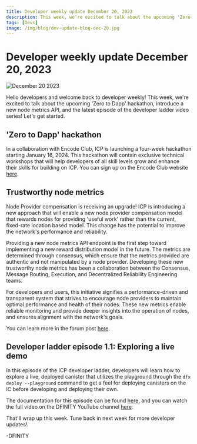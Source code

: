 ```yaml
---
title: Developer weekly update December 20, 2023
description: This week, we're excited to talk about the upcoming 'Zero to Dapp' hackathon, introduce a new node metrics API, and the latest episode of the developer ladder video series!
tags: [Devs]
image: /img/blog/dev-update-blog-dec-20.jpg
---
```


# Developer weekly update December 20, 2023

![December 20 2023](../../static/img/blog/dev-update-blog-dec-20.jpg)

Hello developers and welcome back to developer weekly! This week, we're excited to talk about the upcoming 'Zero to Dapp' hackathon, introduce a new node metrics API, and the latest episode of the developer ladder video series! Let's get started.

## 'Zero to Dapp' hackathon

In a collaboration with Encode Club, ICP is launching a four-week hackathon starting January 16, 2024. This hackathon will contain exclusive technical workshops that will help developers of all skill levels grow and enhance their skills for building on ICP. You can sign up on the Encode Club website [here](https://www.encode.club/zero-to-dapp-hackathon).

## Trustworthy node metrics

Node Provider compensation is receiving an upgrade! ICP is introducing a new approach that will enable a new node provider compensation model that rewards nodes for providing 'useful work' rather than the current, fixed-rate location based model. This change has the potential to improve the network's performance and reliability.

Providing a new node metrics API endpoint is the first step toward implementing a new reward distribution model in the future. The metrics are determined through consensus, which ensure that the metrics provided are authentic and not manipulated by a node provider. Developing these new trustworthy node metrics has been a collaboration between the Consensus, Message Routing, Execution, and Decentralized Reliability Engineering teams. 

For developers and users, this initiative signifies a performance-driven and transparent system that strives to encourage node providers to maintain optimal performance and health of their nodes. These new metrics enable reliable monitoring and provide deeper insights into the operation of nodes, and ensures alignment with the network's goals.

You can learn more in the forum post [here](https://forum.dfinity.org/t/trustworthy-node-metrics-for-useful-work/22989).

## Developer ladder episode 1.1: Exploring a live demo

In this episode of the ICP developer ladder, developers will learn how to explore a live, deployed canister that utilizes the playground  through the `dfx deploy --playground` command to get a feel for deploying canisters on the IC before developing and deploying their own.

The documentation for this episode can be found [here](/docs/current/tutorials/developer-journey/level-1/1.1-live-demo), and you can watch the full video on the DFINITY YouTube channel [here](https://www.youtube.com/watch?v=-se6Se9z-aM).

That'll wrap up this week. Tune back in next week for more developer updates!

-DFINITY
